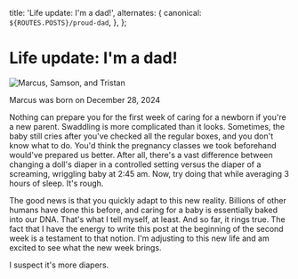     
  title: 'Life update: I\'m a dad!',
  alternates: {
    canonical: `${ROUTES.POSTS}/proud-dad`,
  },
};

# Life update: I'm a dad!

<AnimatedName />

<Image src={proudDadPic} alt="Marcus, Samson, and Tristan" width={420} height={640} priority className="mb-0 mt-4" />
<aside className="mx-12 mb-4">
<p className="text-sm italic">Marcus was born on December 28, 2024</p>
</aside>
 
Nothing can prepare you for the first week of caring for a newborn if you're a new parent. Swaddling is more complicated than it looks. Sometimes, the baby still cries after you've checked all the regular boxes, and you don't know what to do. You'd think the pregnancy classes we took beforehand would've prepared us better. After all, there's a vast difference between changing a doll's diaper in a controlled setting versus the diaper of a screaming, wriggling baby at 2:45 am. Now, try doing that while averaging 3 hours of sleep. It's rough.

The good news is that you quickly adapt to this new reality. Billions of other humans have done this before, and caring for a baby is essentially baked into our DNA. That's what I tell myself, at least. And so far, it rings true. The fact that I have the energy to write this post at the beginning of the second week is a testament to that notion. I'm adjusting to this new life and am excited to see what the new week brings.

I suspect it's more diapers.